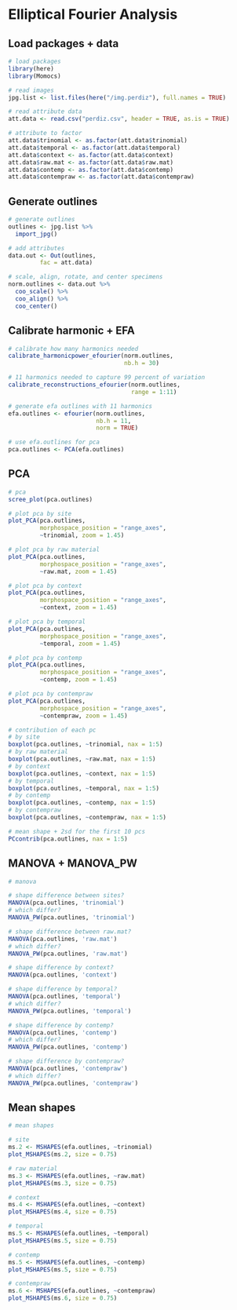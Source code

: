 # Elliptical Fourier Analysis

## Load packages + data

```r
# load packages
library(here)
library(Momocs)

# read images
jpg.list <- list.files(here("/img.perdiz"), full.names = TRUE)

# read attribute data
att.data <- read.csv("perdiz.csv", header = TRUE, as.is = TRUE)

# attribute to factor
att.data$trinomial <- as.factor(att.data$trinomial)
att.data$temporal <- as.factor(att.data$temporal)
att.data$context <- as.factor(att.data$context)
att.data$raw.mat <- as.factor(att.data$raw.mat)
att.data$contemp <- as.factor(att.data$contemp)
att.data$contempraw <- as.factor(att.data$contempraw)
```

## Generate outlines

```r
# generate outlines
outlines <- jpg.list %>%
  import_jpg()

# add attributes
data.out <- Out(outlines, 
         fac = att.data)

# scale, align, rotate, and center specimens
norm.outlines <- data.out %>% 
  coo_scale() %>%
  coo_align() %>% 
  coo_center()
```

## Calibrate harmonic + EFA

```r
# calibrate how many harmonics needed
calibrate_harmonicpower_efourier(norm.outlines, 
                                 nb.h = 30)

# 11 harmonics needed to capture 99 percent of variation
calibrate_reconstructions_efourier(norm.outlines, 
                                   range = 1:11)

# generate efa outlines with 11 harmonics
efa.outlines <- efourier(norm.outlines, 
                         nb.h = 11, 
                         norm = TRUE)

# use efa.outlines for pca
pca.outlines <- PCA(efa.outlines)
```

## PCA

```r
# pca 
scree_plot(pca.outlines)

# plot pca by site
plot_PCA(pca.outlines, 
         morphospace_position = "range_axes",
         ~trinomial, zoom = 1.45)

# plot pca by raw material
plot_PCA(pca.outlines, 
         morphospace_position = "range_axes",
         ~raw.mat, zoom = 1.45)

# plot pca by context
plot_PCA(pca.outlines, 
         morphospace_position = "range_axes",
         ~context, zoom = 1.45)

# plot pca by temporal
plot_PCA(pca.outlines, 
         morphospace_position = "range_axes",
         ~temporal, zoom = 1.45)

# plot pca by contemp
plot_PCA(pca.outlines, 
         morphospace_position = "range_axes",
         ~contemp, zoom = 1.45)

# plot pca by contempraw
plot_PCA(pca.outlines, 
         morphospace_position = "range_axes",
         ~contempraw, zoom = 1.45)

# contribution of each pc
# by site
boxplot(pca.outlines, ~trinomial, nax = 1:5)
# by raw material
boxplot(pca.outlines, ~raw.mat, nax = 1:5)
# by context
boxplot(pca.outlines, ~context, nax = 1:5)
# by temporal
boxplot(pca.outlines, ~temporal, nax = 1:5)
# by contemp
boxplot(pca.outlines, ~contemp, nax = 1:5)
# by contempraw
boxplot(pca.outlines, ~contempraw, nax = 1:5)

# mean shape + 2sd for the first 10 pcs
PCcontrib(pca.outlines, nax = 1:5)
```

## MANOVA + MANOVA_PW

```r
# manova

# shape difference between sites?
MANOVA(pca.outlines, 'trinomial')
# which differ?
MANOVA_PW(pca.outlines, 'trinomial')

# shape difference between raw.mat?
MANOVA(pca.outlines, 'raw.mat')
# which differ?
MANOVA_PW(pca.outlines, 'raw.mat')

# shape difference by context?
MANOVA(pca.outlines, 'context')

# shape difference by temporal?
MANOVA(pca.outlines, 'temporal')
# which differ?
MANOVA_PW(pca.outlines, 'temporal')

# shape difference by contemp?
MANOVA(pca.outlines, 'contemp')
# which differ?
MANOVA_PW(pca.outlines, 'contemp')

# shape difference by contempraw?
MANOVA(pca.outlines, 'contempraw')
# which differ?
MANOVA_PW(pca.outlines, 'contempraw')
```

## Mean shapes

```r
# mean shapes

# site
ms.2 <- MSHAPES(efa.outlines, ~trinomial)
plot_MSHAPES(ms.2, size = 0.75)

# raw material
ms.3 <- MSHAPES(efa.outlines, ~raw.mat)
plot_MSHAPES(ms.3, size = 0.75)

# context
ms.4 <- MSHAPES(efa.outlines, ~context)
plot_MSHAPES(ms.4, size = 0.75)

# temporal
ms.5 <- MSHAPES(efa.outlines, ~temporal)
plot_MSHAPES(ms.5, size = 0.75)

# contemp
ms.5 <- MSHAPES(efa.outlines, ~contemp)
plot_MSHAPES(ms.5, size = 0.75)

# contempraw
ms.6 <- MSHAPES(efa.outlines, ~contempraw)
plot_MSHAPES(ms.6, size = 0.75)
```
